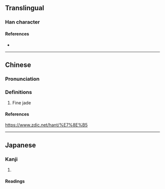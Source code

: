 {{character info}}
==Translingual==

===Han character===
{{Han char|rn=96|rad=玉|as=05|sn=9|four=14170|canj=MGTM|ids=⿰𤣩甘}}

====References====
* {{Han ref|kx=0728.270|dkj=20892|dj=1140.230|hdz=21105.150|uh=73B5|ud=29621|bh=CFCD|bd=53197}}

----

==Chinese==
{{zh-forms}}

===Pronunciation===
{{zh-pron
|m=án,gān
|c=
|cat=
}}

===Definitions===
{{zh-hanzi}}

# Fine jade

==== References ====
https://www.zdic.net/hant/%E7%8E%B5

----

==Japanese==

===Kanji===
{{ja-kanji|grade=|rs=玉05}}

# {{rfdef|ja|sort=玉05}}

====Readings====
{{rfv-etym|ja}}
{{ja-readings
|kanyoon=かん, がん
}}
